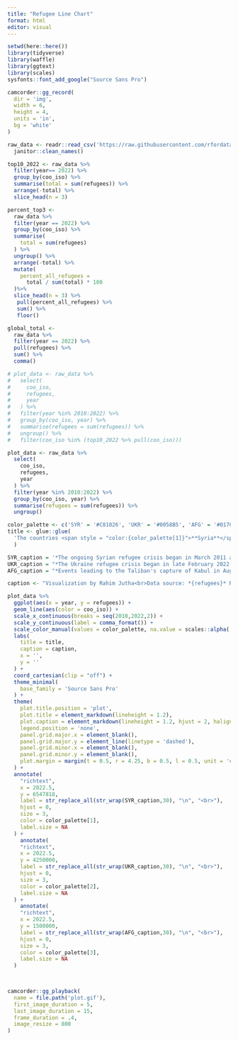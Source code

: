 ```yaml
---
title: "Refugee Line Chart"
format: html
editor: visual
---
```


```r
setwd(here::here())
library(tidyverse)
library(waffle)
library(ggtext)
library(scales)
sysfonts::font_add_google("Source Sans Pro")
```

```r
camcorder::gg_record(
  dir = 'img',
  width = 6,
  height = 4,
  units = 'in',
  bg = 'white'
)
```

```r
raw_data <- readr::read_csv('https://raw.githubusercontent.com/rfordatascience/tidytuesday/master/data/2023/2023-08-22/population.csv') %>% 
  janitor::clean_names()
```

```r
top10_2022 <- raw_data %>%
  filter(year== 2022) %>%
  group_by(coo_iso) %>%
  summarise(total = sum(refugees)) %>%
  arrange(-total) %>%
  slice_head(n = 3)

percent_top3 <- 
  raw_data %>%
  filter(year == 2022) %>%
  group_by(coo_iso) %>%
  summarise(
    total = sum(refugees)
  ) %>%
  ungroup() %>%
  arrange(-total) %>%
  mutate(
    percent_all_refugees = 
      total / sum(total) * 100
  )%>%
  slice_head(n = 3) %>%
   pull(percent_all_refugees) %>%
   sum() %>%
   floor()

global_total <-
  raw_data %>%
  filter(year == 2022) %>%
  pull(refugees) %>% 
  sum() %>%
  comma()
```

```r
# plot_data <- raw_data %>%
#   select(
#     coo_iso,
#     refugees,
#     year
#   ) %>%
#   filter(year %in% 2010:2022) %>%
#   group_by(coo_iso, year) %>%
#   summarise(refugees = sum(refugees)) %>%
#   ungroup() %>%
#   filter(coo_iso %in% (top10_2022 %>% pull(coo_iso)))
```

```r
plot_data <- raw_data %>%
  select(
    coo_iso,
    refugees,
    year
  ) %>%
  filter(year %in% 2010:2022) %>%
  group_by(coo_iso, year) %>%
  summarise(refugees = sum(refugees)) %>%
  ungroup()
```

```r
color_palette <- c('SYR' = '#C81026', 'UKR' = '#0058B5', 'AFG' = '#017C50')
title <- glue::glue(
  'The countries <span style = "color:{color_palette[1]}">**Syria**</span>, <span style = "color:{color_palette[2]}">**Ukraine**</span>, and <span style = "color:{color_palette[3]}">**Afghanistan**</span> made up<br> **{percent_top3}%** of all **{global_total}** refugees in 2022'
  )

SYR_caption = '*The ongoing Syrian refugee crisis began in March 2011 as result of a violent government crackdown on anti-government graffiti.*'
UKR_caption = "*The Ukraine refugee crisis began in late February 2022 after Russia's invasion of Ukraine.*"
AFG_caption = "*Events leading to the Taliban's capture of Kabul in August 2021 occurred within Afghanistan's long history of conflict, contributing to a surge in the number of refugees.*"

caption <- "Visualization by Rahim Jutha<br>Data source: *{refugees}* R package"

plot_data %>%
  ggplot(aes(x = year, y = refugees)) +
  geom_line(aes(color = coo_iso)) +
  scale_x_continuous(breaks = seq(2010,2022,2)) +
  scale_y_continuous(label = comma_format()) +
  scale_color_manual(values = color_palette, na.value = scales::alpha('grey25', alpha = 0.1)) +
  labs(
    title = title,
    caption = caption,
    x = '',
    y = ''
  ) +
  coord_cartesian(clip = "off") +
  theme_minimal(
    base_family = 'Source Sans Pro'
  ) +
  theme(
    plot.title.position = 'plot',
    plot.title = element_markdown(lineheight = 1.2),
    plot.caption = element_markdown(lineheight = 1.2, hjust = 2, halign = 0),
    legend.position = 'none',
    panel.grid.major.x = element_blank(),
    panel.grid.major.y = element_line(linetype = 'dashed'),
    panel.grid.minor.x = element_blank(),
    panel.grid.minor.y = element_blank(),
    plot.margin = margin(t = 0.5, r = 4.25, b = 0.5, l = 0.5, unit = 'cm')
  ) +
  annotate(
    "richtext",
    x = 2022.5,
    y = 6547818,
    label = str_replace_all(str_wrap(SYR_caption,30), "\n", "<br>"),
    hjust = 0,
    size = 3,
    color = color_palette[1],
    label.size = NA
  ) +
    annotate(
    "richtext",
    x = 2022.5,
    y = 4250000,
    label = str_replace_all(str_wrap(UKR_caption,30), "\n", "<br>"),
    hjust = 0,
    size = 3,
    color = color_palette[2],
    label.size = NA
  ) +
    annotate(
    "richtext",
    x = 2022.5,
    y = 1500000,
    label = str_replace_all(str_wrap(AFG_caption,30), "\n", "<br>"),
    hjust = 0,
    size = 3,
    color = color_palette[3],
    label.size = NA
  )

  
```

```r
camcorder::gg_playback(
  name = file.path('plot.gif'),
  first_image_duration = 5,
  last_image_duration = 15,
  frame_duration = .4,
  image_resize = 800
)
```